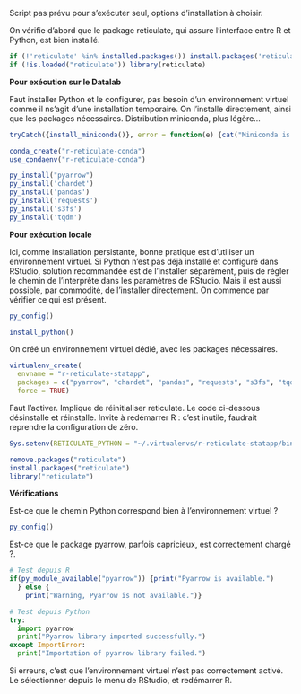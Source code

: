 Script pas prévu pour s'exécuter seul, options d'installation à choisir.

On vérifie d'abord que le package reticulate, qui assure l'interface entre R et Python, est bien installé.

```r
if (!'reticulate' %in% installed.packages()) install.packages('reticulate')
if (!is.loaded("reticulate")) library(reticulate)
```

**Pour exécution sur le Datalab**

Faut installer Python et le configurer, pas besoin d'un environnement virtuel comme il ns'agit d'une installation temporaire.
On l'installe directement, ainsi que les packages nécessaires.
Distribution miniconda, plus légère...

```r
tryCatch({install_miniconda()}, error = function(e) {cat("Miniconda is already installed.")})

conda_create("r-reticulate-conda")
use_condaenv("r-reticulate-conda")

py_install("pyarrow")
py_install('chardet')
py_install('pandas')
py_install('requests')
py_install('s3fs')
py_install('tqdm')
```

**Pour exécution locale**

Ici, comme installation persistante, bonne pratique est d'utiliser un environnement virtuel.
Si Python n'est pas déjà installé et configuré dans RStudio, solution recommandée est de l'installer séparément, puis de régler le chemin de l'interprète dans les paramètres de RStudio.
Mais il est aussi possible, par commodité, de l'installer directement.
On commence par vérifier ce qui est présent.

```r
py_config()
```

```r
install_python()
```

On créé un environnement virtuel dédié, avec les packages nécessaires.

```r
virtualenv_create(
  envname = "r-reticulate-statapp",
  packages = c("pyarrow", "chardet", "pandas", "requests", "s3fs", "tqdm"),
  force = TRUE)
```

Faut l'activer. Implique de réinitialiser reticulate. Le code ci-dessous désinstalle et réinstalle. Invite à redémarrer R : c'est inutile, faudrait reprendre la configuration de zéro.

```r
Sys.setenv(RETICULATE_PYTHON = "~/.virtualenvs/r-reticulate-statapp/bin/python")

remove.packages("reticulate")
install.packages("reticulate")
library("reticulate")
```

**Vérifications**

Est-ce que le chemin Python correspond bien à l'environnement virtuel ?

```r
py_config()
```

Est-ce que le package pyarrow, parfois capricieux, est correctement chargé ?.

```r
# Test depuis R
if(py_module_available("pyarrow")) {print("Pyarrow is available.")
  } else {
    print("Warning, Pyarrow is not available.")}
```

```python
# Test depuis Python
try:
  import pyarrow
  print("Pyarrow library imported successfully.")
except ImportError:
  print("Importation of pyarrow library failed.")
```

Si erreurs, c'est que l'environnement virtuel n'est pas correctement activé. Le sélectionner depuis le menu de RStudio, et redémarrer R.